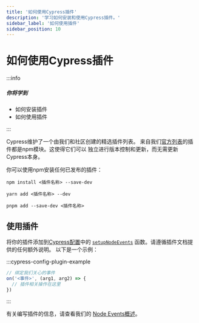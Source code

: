 ```yaml
---
title: '如何使用Cypress插件'
description: '学习如何安装和使用Cypress插件。'
sidebar_label: '如何使用插件'
sidebar_position: 10
---
```


<ProductHeading product="app" />

# 如何使用Cypress插件

:::info

##### <Icon name="question-circle" color="#4BBFD2" /> 你将学到

- 如何安装插件
- 如何使用插件

:::

Cypress维护了一个由我们和社区创建的精选插件列表。
来自我们[官方列表](/app/plugins/plugins-list)的插件都是npm模块。这使得它们可以
独立进行版本控制和更新，而无需更新Cypress本身。

你可以使用npm安装任何已发布的插件：

<Tabs>
  <TabItem value="npm">

```shell
npm install <插件名称> --save-dev
```

  </TabItem>

  <TabItem value="yarn">

```shell
yarn add <插件名称> --dev
```

  </TabItem>

  <TabItem value="pnpm">

```shell
pnpm add --save-dev <插件名称>
```

  </TabItem>
</Tabs>

## 使用插件

将你的插件添加到[Cypress配置](/app/references/configuration)中的
[`setupNodeEvents`](/app/references/configuration#setupNodeEvents)
函数。请遵循插件文档提供的任何额外说明。
以下是一个示例：

:::cypress-config-plugin-example

```ts
// 绑定我们关心的事件
on('<事件>', (arg1, arg2) => {
  // 插件相关操作在这里
})
```

:::

有关编写插件的信息，请查看我们的
[Node Events概述](/api/node-events/overview)。